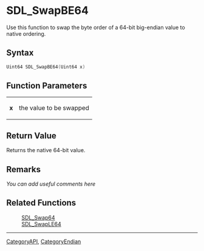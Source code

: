 
= SDL_SwapBE64 =
Use this function to swap the byte order of a 64-bit big-endian value to native ordering.


== Syntax ==
<syntaxhighlight lang='c++'>
Uint64 SDL_SwapBE64(Uint64 x)
</syntaxhighlight>

== Function Parameters ==
{|
|'''x'''
|the value to be swapped
|}

== Return Value ==
Returns the native 64-bit value.

== Remarks ==
''You can add useful comments here''

== Related Functions ==
:[[SDL_Swap64]]
:[[SDL_SwapLE64]]

----
[[CategoryAPI]], [[CategoryEndian]]

